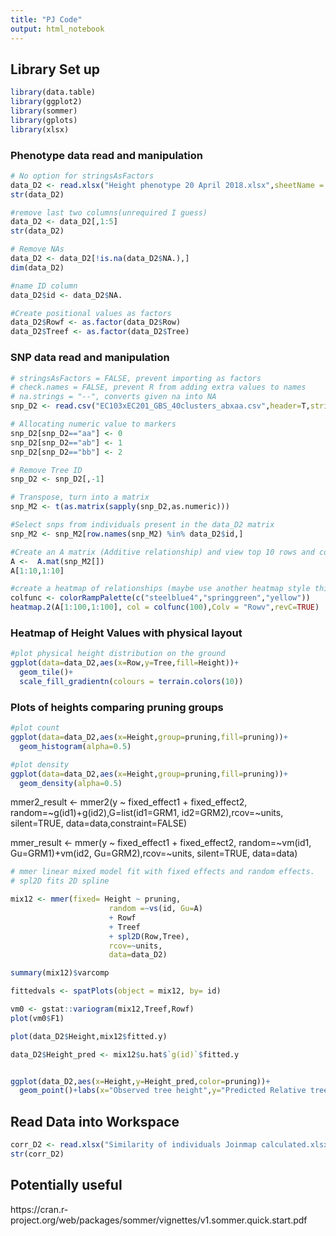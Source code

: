 ```yaml
---
title: "PJ Code"
output: html_notebook
---
```


## Library Set up

```r
library(data.table)
library(ggplot2)
library(sommer)
library(gplots)
library(xlsx)
```

### Phenotype data read and manipulation 

```r
# No option for stringsAsFactors
data_D2 <- read.xlsx("Height phenotype 20 April 2018.xlsx",sheetName = "Phenotypes April 2018",startRow = 1, as.data.frame = T)
str(data_D2)

#remove last two columns(unrequired I guess)
data_D2 <- data_D2[,1:5]
str(data_D2)

# Remove NAs
data_D2 <- data_D2[!is.na(data_D2$NA.),]
dim(data_D2)

#name ID column
data_D2$id <- data_D2$NA.

#Create positional values as factors
data_D2$Rowf <- as.factor(data_D2$Row)
data_D2$Treef <- as.factor(data_D2$Tree)
```

### SNP data read and manipulation

```r
# stringsAsFactors = FALSE, prevent importing as factors 
# check.names = FALSE, prevent R from adding extra values to names
# na.strings = "--", converts given na into NA
snp_D2 <- read.csv("EC103xEC201_GBS_40clusters_abxaa.csv",header=T,stringsAsFactors = FALSE, check.names = FALSE, na.strings = "--")

# Allocating numeric value to markers
snp_D2[snp_D2=="aa"] <- 0
snp_D2[snp_D2=="ab"] <- 1
snp_D2[snp_D2=="bb"] <- 2

# Remove Tree ID
snp_D2 <- snp_D2[,-1]

# Transpose, turn into a matrix
snp_M2 <- t(as.matrix(sapply(snp_D2,as.numeric)))

#Select snps from individuals present in the data_D2 matrix
snp_M2 <- snp_M2[row.names(snp_M2) %in% data_D2$id,]

#Create an A matrix (Additive relationship) and view top 10 rows and columns
A <-  A.mat(snp_M2[])
A[1:10,1:10]

#create a heatmap of relationships (maybe use another heatmap style this one bit clunky)
colfunc <- colorRampPalette(c("steelblue4","springgreen","yellow"))
heatmap.2(A[1:100,1:100], col = colfunc(100),Colv = "Rowv",revC=TRUE)
```

### Heatmap of Height Values with physical layout 

```r
#plot physical height distribution on the ground
ggplot(data=data_D2,aes(x=Row,y=Tree,fill=Height))+
  geom_tile()+  
  scale_fill_gradientn(colours = terrain.colors(10))
```
### Plots of heights comparing pruning groups

```r
#plot count
ggplot(data=data_D2,aes(x=Height,group=pruning,fill=pruning))+
  geom_histogram(alpha=0.5)

#plot density
ggplot(data=data_D2,aes(x=Height,group=pruning,fill=pruning))+
  geom_density(alpha=0.5)
```
mmer2_result <- mmer2(y ~ fixed_effect1 + fixed_effect2, random=~g(id1)+g(id2),G=list(id1=GRM1, id2=GRM2),rcov=~units, silent=TRUE, data=data,constraint=FALSE)

mmer_result <- mmer(y ~ fixed_effect1 + fixed_effect2, random=~vm(id1, Gu=GRM1)+vm(id2, Gu=GRM2),rcov=~units, silent=TRUE, data=data)

```r
# mmer linear mixed model fit with fixed effects and random effects. 
# spl2D fits 2D spline

mix12 <- mmer(fixed= Height ~ pruning,
                      random =~vs(id, Gu=A)
                      + Rowf
                      + Treef
                      + spl2D(Row,Tree),
                      rcov=~units,
                      data=data_D2)

summary(mix12)$varcomp
```


```r
fittedvals <- spatPlots(object = mix12, by= id)

vm0 <- gstat::variogram(mix12,Treef,Rowf)
plot(vm0$F1)

plot(data_D2$Height,mix12$fitted.y)

data_D2$Height_pred <- mix12$u.hat$`g(id)`$fitted.y


ggplot(data_D2,aes(x=Height,y=Height_pred,color=pruning))+
  geom_point()+labs(x="Observed tree height",y="Predicted Relative tree height")

```

## Read Data into Workspace

```r
corr_D2 <- read.xlsx("Similarity of individuals Joinmap calculated.xlsx",sheetIndex = 2,startRow = 1)
str(corr_D2)
```

## Potentially useful 

https://cran.r-project.org/web/packages/sommer/vignettes/v1.sommer.quick.start.pdf

